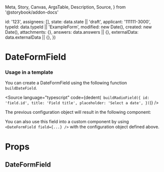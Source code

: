   Meta,
  Story,
  Canvas,
  ArgsTable,
  Description,
  Source,
} from '@storybook/addon-docs'


  id: '123',
  assignees: [],
  state: data.state || 'draft',
  applicant: '111111-3000',
  typeId: data.typeId || 'ExampleForm',
  modified: new Date(),
  created: new Date(),
  attachments: {},
  answers: data.answers || {},
  externalData: data.externalData || {},
})

<Meta title="Application System/DateFormField" component={DateFormField} />

# DateFormField

### Usage in a template

You can create a DateFormField using the following function `buildDateField`.

<Source
  language="typescript"
  code={dedent(`
    buildRadioField({
      id: 'field.id',
      title: 'Field title',
      placeholder: 'Select a date',
    })`)}
/>

The previous configuration object will result in the following component:

<Canvas>
  <Story name="Default" height="425px">
    <DateFormField
      application={createMockApplication()}
      field={{
        id: 'field.id',
        title: 'Field title',
        placeholder: 'Select a date',
        backgroundColor: 'blue',
      }}
    />
  </Story>
</Canvas>

You can also use this field into a custom component by using `<DateFormField field={...} />` with the configuration object defined above.

# Props

## DateFormField

<ArgsTable of={DateFormField} />
